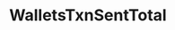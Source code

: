 ---
title: WalletsTxnSentTotal
openapi: ../analytics-api.json post /rpc/Analytics/WalletsTxnSentTotal
---